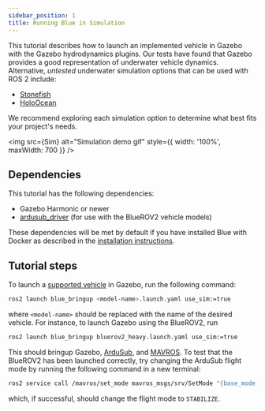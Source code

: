 ```yaml
---
sidebar_position: 1
title: Running Blue in Simulation
---
```



This tutorial describes how to launch an implemented vehicle in Gazebo with
the Gazebo hydrodynamics plugins. Our tests have found that Gazebo provides
a good representation of underwater vehicle dynamics. Alternative, *untested*
underwater simulation options that can be used with ROS 2 include:

* [Stonefish](https://stonefish.readthedocs.io/en/latest/index.html)
* [HoloOcean](https://holoocean.readthedocs.io/en/master/)

We recommend exploring each simulation option to determine what best fits your
project's needs.

<img src={Sim} alt="Simulation demo gif" style={{ width: '100%', maxWidth: 700 }} />

## Dependencies

This tutorial has the following dependencies:

* Gazebo Harmonic or newer
* [ardusub_driver](https://github.com/Robotic-Decision-Making-Lab/ardusub_driver)
  (for use with the BlueROV2 vehicle models)

These dependencies will be met by default if you have installed Blue with
Docker as described in the [installation instructions](/installation).

## Tutorial steps

To launch a [supported vehicle](/overview#supported-vehicles) in Gazebo, run
the following command:

```bash
ros2 launch blue_bringup <model-name>.launch.yaml use_sim:=true
```

where `<model-name>` should be replaced with the name of the desired vehicle.
For instance, to launch Gazebo using the BlueROV2, run

```bash
ros2 launch blue_bringup bluerov2_heavy.launch.yaml use_sim:=true
```

This should bringup Gazebo, [ArduSub](https://github.com/ArduPilot/ardupilot),
and [MAVROS](https://github.com/mavlink/mavros/tree/ros2). To test that the
BlueROV2 has been launched correctly, try changing the ArduSub flight mode by
running the following command in a new terminal:

```bash
ros2 service call /mavros/set_mode mavros_msgs/srv/SetMode "{base_mode: 0, custom_mode: 'STABILIZE'}"
```

which, if successful, should change the flight mode to `STABILIZE`.
